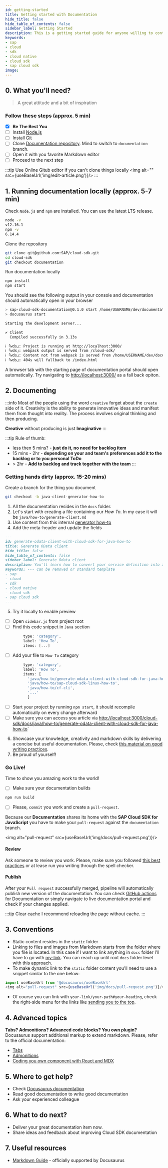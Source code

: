 ```yaml
---
id: getting-started
title: Getting started with Documentation
hide_title: false
hide_table_of_contents: false
sidebar_label: Getting Started
description: This is a getting started guide for anyone willing to contributio to the Cloud SDK documentation.
keywords:
- sap
- cloud
- sdk
- cloud native
- cloud sdk
- sap cloud sdk
image:
---
```




## 0. What you'll need?  ##
> A great attitude and a bit of inspiration

### Follow these steps (approx. 5 min) ###

- [x] **Be The Best You**
- [ ] Install [Node.js](https://nodejs.org/en/download/ )
- [ ] Install [Git](https://git-scm.com/book/en/v2/Getting-Started-Installing-Git )
- [ ] Clone [Documentation repository](https://github.com/SAP/cloud-sdk/ ). Mind to switch to `documentation` branch.
- [ ] Open it with you favorite Markdown editor
- [ ] Proceed to the next step

:::tip Use Online Gitub editor if you can't clone things locally
<img alt="" src={useBaseUrl('img/edit-article.png')}/>
:::

## 1. Running documentation locally (approx. 5-7 min) ##

Check `Node.js` and `npm` are installed. You can use the latest LTS release.

```bash
node -v
v12.16.1
npm -v
6.14.4
```
Clone the repository

```bash
git clone git@github.com:SAP/cloud-sdk.git
cd cloud-sdk
git checkout documentation
```

Run documentation locally
```bash
npm install
npm start
```

You should see the following output in your console and documentation should automatically open in your browser
```bash
> sap-cloud-sdk-documentation@0.1.0 start /home/USERNAME/dev/documentation
> docusaurus start

Starting the development server...

✔ Client
  Compiled successfully in 3.13s

ℹ ｢wds｣: Project is running at http://localhost:3000/
ℹ ｢wds｣: webpack output is served from /cloud-sdk/
ℹ ｢wds｣: Content not from webpack is served from /home/USERNAME/dev/documentation
ℹ ｢wds｣: 404s will fallback to /index.html

```
A browser tab with the starting page of documentation portal should open automatically. Try navigating to [http://localhost:3000/](http://localhost:3000/) as a fall back opiton.


## 2. Documenting ##
:::info Most of the people using the word `creative` forget about the `create` side of it.
Creativity is the ability to generate innovative ideas and manifest them from thought into reality. The process involves original thinking and then producing.

**Creative** without producing is just **Imaginative**
:::

:::tip Rule of thumb:
- less then 5 mins? - **just do it, no need for backlog item**
- 15 mins - 2hr - **depending on your and team's preferences add it to the backlog or to you personal ToDo**
- \> 2hr - **Add to backlog and track together with the team**
:::

### Getting hands dirty (approx. 15-20 mins) ###

Create a branch for the thing you document

```bash
git checkout -b java-client-generator-how-to
```

1. All the documentation resides in the `docs` folder.
2. Let's start with creating a file containing our _How To_. In my case it will be `java/how-to/generate-client.md`
3. Use content from this internal [generator how-to](https://github.wdf.sap.corp/MA/sdk/edit/develop/docs/how-to/use-odata-v4.mdx)
4. Add the meta-header and update the fields
```markdown
---
id: generate-odata-client-with-cloud-sdk-for-java-how-to
title: Generate OData client
hide_title: false
hide_table_of_contents: false
sidebar_label: Generate Odata client
description: You'll learn how to convert your service definition into a Java project containing type-safe Odata V4 lient to consume it
keywords: --- can be removed or standard template
- sap
- cloud
- sdk
- cloud native
- cloud sdk
- sap cloud sdk
---
```
5. Try it locally to enable preview
- [ ] Open `sidebar.js` from project root
- [ ] Find this code snippet in `Java` section
```javascript
        type: 'category',
        label: 'How To',
        items: [...]
```
- [ ] Add your file to `How To` category
```javascript
        type: 'category',
        label: 'How To',
        items: [
          'java/how-to/generate-odata-client-with-cloud-sdk-for-java-how-to',
          'java/how-to/sap-cloud-sdk-linux-how-to',
          'java/how-to/cf-cli',
		  '...'
		  ]
```
- [ ] Start your project by running `npm start`, it should recompile automatically on every change afterward
- [ ] Make sure you can access you article via [http://localhost:3000/cloud-sdk/docs/java/how-to/generate-odata-client-with-cloud-sdk-for-java-how-to](http://localhost:3000/cloud-sdk/docs/java/how-to/generate-odata-client-with-cloud-sdk-for-java-how-to )`
6. Showcase your knowledge, creativity and markdown skills by delivering a concise but useful documentation. Please,
   check [this material on good writing practices](how-to-write-documentation).
7. Be proud of yourself!

### Go Live! ###
Time to show you amazing work to the world!

- [ ] Make sure your documentation builds
```bash
npm run build
```
- [ ] Please, `commit` you work and create a `pull-request`.

Because our **Documentation** shares its home with the **SAP Cloud SDK for JavaScript** you have to make your `pull-request` against the `documentation` branch.

<img alt="pull-request" src={useBaseUrl('img/docs/pull-request.png')}/>

#### Review ####
Ask someone to review you work.
Please, make sure you followed [this best practices](how-to-write-documentation) or at lease run you writing through the spell checker.

#### Publish ####
After your `Pull request` successfully merged, pipeline will automatically publish new version of the documentation. You can check [GitHub actions](https://github.com/SAP/cloud-sdk/actions?query=workflow%3A%22Release+Cloud+SDK+documentation%22) for Documentation or simply navigate to live documentation portal and check if your changes applied.

:::tip Clear cache
I recommend reloading the page without cache.
:::
## 3. Conventions ##
- Static content resides in the `static` folder
- Linking to files and images from Markdown starts from the folder where you file is located.
  In this case if I want to link anything in `docs` folder I'll have to go with [my-link](../java/getting-started).
  You can reach up until root `docs` folder level with this approach.
- To make dynamic link to the `static` folder content you'll need to use a snippet similar to the one below:

```js
import useBaseUrl from '@docusaurus/useBaseUrl'
<img alt="pull-request" src={useBaseUrl('img/docs/pull-request.png')}/>
```

- Of course you can link with `your-link/your-path#your-heading`,
  check the right-side menu for the links like [sending you to the top](http://localhost:3000/cloud-sdk/docs/dzen/getting-started#what-youll-need ).

## 4. Advanced topics ##
**Tabs? Admonitions? Advanced code blocks? You own plugin?**
Docusaurus support additional markup to extend markdown.
Please, refer to the official documentation:
- [Tabs](https://v2.docusaurus.io/docs/markdown-features/#tabs )
- [Admonitions](https://v2.docusaurus.io/docs/markdown-features/#calloutsadmonitions )
- [Coding you own component with React and MDX](https://v2.docusaurus.io/docs/markdown-features/#embedding-react-components-with-mdx )

## 5. Where to get help? ##
- Check [Docusaurus documentation](https://v2.docusaurus.io/docs/markdown-features/ )
- Read good documentation to write good documentation
- Ask your experienced colleague

## 6. What to do next? ##
- Deliver your great documentation item now.
- Share ideas and feedback about improving Cloud SDK documentation

## 7. Useful resources ##

- [Markdown Guide](https://www.markdownguide.org/) - officially supported by Docusaurus
